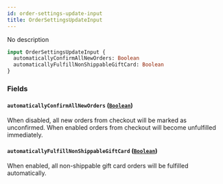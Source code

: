 ```yaml
---
id: order-settings-update-input
title: OrderSettingsUpdateInput
---
```


No description

```graphql
input OrderSettingsUpdateInput {
  automaticallyConfirmAllNewOrders: Boolean
  automaticallyFulfillNonShippableGiftCard: Boolean
}
```

### Fields

#### `automaticallyConfirmAllNewOrders` ([`Boolean`](../../../developer/api-reference/scalars/boolean))

When disabled, all new orders from checkout will be marked as unconfirmed. When enabled orders from checkout will become unfulfilled immediately.

#### `automaticallyFulfillNonShippableGiftCard` ([`Boolean`](../../../developer/api-reference/scalars/boolean))

When enabled, all non-shippable gift card orders will be fulfilled automatically.
